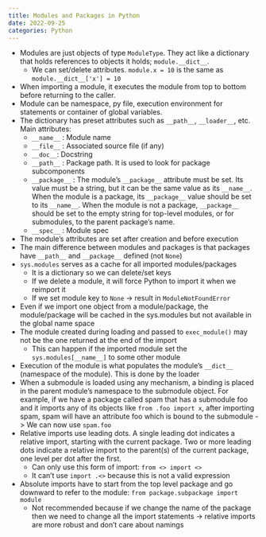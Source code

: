 ```yaml
---
title: Modules and Packages in Python
date: 2022-09-25
categories: Python
---
```

- Modules are just objects of type `ModuleType`. They act like a dictionary that holds references to objects it holds; `module.__dict__`.
    - We can set/delete attributes. `module.x = 10` is the same as `module.__dict__['x'] = 10`
- When importing a module, it executes the module from top to bottom before returning to the caller.
- Module can be namespace, py file, execution environment for statements or container of global variables.
- The dictionary has preset attributes such as `__path__`, `__loader__`, etc. Main attributes:
    - `__name__` : Module name
    - `__file__` : Associated source file (if any)
    - `__doc__ `: Docstring
    - `__path__` : Package path. It is used to look for package subcomponents
    - `__package__` : The module’s `__package__` attribute must be set. Its value must be a string, but it can be the same value as its `__name__`. When the module is a package, its `__package__` value should be set to its `__name__`. When the module is not a package, `__package__` should be set to the empty string for top-level modules, or for submodules, to the parent package’s name.
    - `__spec__` : Module spec
- The module's attributes are set after creation and before execution
- The main difference between modules and packages is that packages have `__path__` and `__package__` defined (not `None`)
- `sys.modules` serves as a cache for all imported modules/packages
    - It is a dictionary so we can delete/set keys
    - If we delete a module, it will force Python to import it when we reimport it
    - If we set module key to `None` -> result in `ModuleNotFoundError`
- Even if we import one object from a module/package, the module/package will be cached in the sys.modules but not available in the global name space
- The module created during loading and passed to `exec_module()` may not be the one returned at the end of the import
    - This can happen if the imported module set the `sys.modules[__name__]` to some other module
- Execution of the module is what populates the module's `__dict__` (namespace of the module). This is done by the loader
- When a submodule is loaded using any mechanism, a binding is placed in the parent module’s namespace to the submodule object. For example, if we have a package called spam that has a submodule foo and it imports any of its objects like `from .foo import x`, after importing spam, spam will have an attribute foo which is bound to the submodule -> We can now use `spam.foo`
- Relative imports use leading dots. A single leading dot indicates a relative import, starting with the current package. Two or more leading dots indicate a relative import to the parent(s) of the current package, one level per dot after the first.
    - Can only use this form of import: `from <> import <>`
    - It can't use `import .<>` because this is not a valid expression
- Absolute imports have to start from the top level package and go downward to refer to the module:
`from package.subpackage import module`
    - Not recommended because if we change the name of the package then we need to change all the import statements -> relative imports are more robust and don't care about namings
